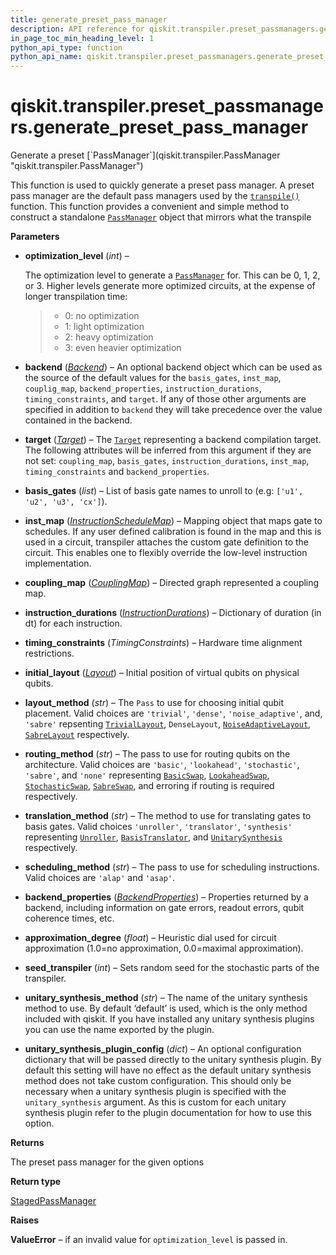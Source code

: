```yaml
---
title: generate_preset_pass_manager
description: API reference for qiskit.transpiler.preset_passmanagers.generate_preset_pass_manager
in_page_toc_min_heading_level: 1
python_api_type: function
python_api_name: qiskit.transpiler.preset_passmanagers.generate_preset_pass_manager
---
```


# qiskit.transpiler.preset\_passmanagers.generate\_preset\_pass\_manager

<Function id="qiskit.transpiler.preset_passmanagers.generate_preset_pass_manager" name="generate_preset_pass_manager" isDedicatedPage={true} github="https://github.com/qiskit/qiskit/tree/stable/0.21/qiskit/transpiler/preset_passmanagers/__init__.py" signature="generate_preset_pass_manager(optimization_level, backend=None, target=None, basis_gates=None, inst_map=None, coupling_map=None, instruction_durations=None, backend_properties=None, timing_constraints=None, initial_layout=None, layout_method=None, routing_method=None, translation_method=None, scheduling_method=None, approximation_degree=None, seed_transpiler=None, unitary_synthesis_method='default', unitary_synthesis_plugin_config=None)">
  Generate a preset [`PassManager`](qiskit.transpiler.PassManager "qiskit.transpiler.PassManager")

  This function is used to quickly generate a preset pass manager. A preset pass manager are the default pass managers used by the [`transpile()`](qiskit.compiler.transpile "qiskit.compiler.transpile") function. This function provides a convenient and simple method to construct a standalone [`PassManager`](qiskit.transpiler.PassManager "qiskit.transpiler.PassManager") object that mirrors what the transpile

  **Parameters**

  *   **optimization\_level** (*int*) –

      The optimization level to generate a [`PassManager`](qiskit.transpiler.PassManager "qiskit.transpiler.PassManager") for. This can be 0, 1, 2, or 3. Higher levels generate more optimized circuits, at the expense of longer transpilation time:

      > *   0: no optimization
      > *   1: light optimization
      > *   2: heavy optimization
      > *   3: even heavier optimization

  *   **backend** ([*Backend*](qiskit.providers.Backend "qiskit.providers.Backend")) – An optional backend object which can be used as the source of the default values for the `basis_gates`, `inst_map`, `couplig_map`, `backend_properties`, `instruction_durations`, `timing_constraints`, and `target`. If any of those other arguments are specified in addition to `backend` they will take precedence over the value contained in the backend.

  *   **target** ([*Target*](qiskit.transpiler.Target "qiskit.transpiler.Target")) – The [`Target`](qiskit.transpiler.Target "qiskit.transpiler.Target") representing a backend compilation target. The following attributes will be inferred from this argument if they are not set: `coupling_map`, `basis_gates`, `instruction_durations`, `inst_map`, `timing_constraints` and `backend_properties`.

  *   **basis\_gates** (*list*) – List of basis gate names to unroll to (e.g: `['u1', 'u2', 'u3', 'cx']`).

  *   **inst\_map** ([*InstructionScheduleMap*](qiskit.pulse.InstructionScheduleMap "qiskit.pulse.InstructionScheduleMap")) – Mapping object that maps gate to schedules. If any user defined calibration is found in the map and this is used in a circuit, transpiler attaches the custom gate definition to the circuit. This enables one to flexibly override the low-level instruction implementation.

  *   **coupling\_map** ([*CouplingMap*](qiskit.transpiler.CouplingMap "qiskit.transpiler.CouplingMap")) – Directed graph represented a coupling map.

  *   **instruction\_durations** ([*InstructionDurations*](qiskit.transpiler.InstructionDurations "qiskit.transpiler.InstructionDurations")) – Dictionary of duration (in dt) for each instruction.

  *   **timing\_constraints** (*TimingConstraints*) – Hardware time alignment restrictions.

  *   **initial\_layout** ([*Layout*](qiskit.transpiler.Layout "qiskit.transpiler.Layout")) – Initial position of virtual qubits on physical qubits.

  *   **layout\_method** (*str*) – The `Pass` to use for choosing initial qubit placement. Valid choices are `'trivial'`, `'dense'`, `'noise_adaptive'`, and, `'sabre'` repsenting [`TrivialLayout`](qiskit.transpiler.passes.TrivialLayout "qiskit.transpiler.passes.TrivialLayout"), `DenseLayout`, [`NoiseAdaptiveLayout`](qiskit.transpiler.passes.NoiseAdaptiveLayout "qiskit.transpiler.passes.NoiseAdaptiveLayout"), [`SabreLayout`](qiskit.transpiler.passes.SabreLayout "qiskit.transpiler.passes.SabreLayout") respectively.

  *   **routing\_method** (*str*) – The pass to use for routing qubits on the architecture. Valid choices are `'basic'`, `'lookahead'`, `'stochastic'`, `'sabre'`, and `'none'` representing [`BasicSwap`](qiskit.transpiler.passes.BasicSwap "qiskit.transpiler.passes.BasicSwap"), [`LookaheadSwap`](qiskit.transpiler.passes.LookaheadSwap "qiskit.transpiler.passes.LookaheadSwap"), [`StochasticSwap`](qiskit.transpiler.passes.StochasticSwap "qiskit.transpiler.passes.StochasticSwap"), [`SabreSwap`](qiskit.transpiler.passes.SabreSwap "qiskit.transpiler.passes.SabreSwap"), and erroring if routing is required respectively.

  *   **translation\_method** (*str*) – The method to use for translating gates to basis gates. Valid choices `'unroller'`, `'translator'`, `'synthesis'` representing [`Unroller`](qiskit.transpiler.passes.Unroller "qiskit.transpiler.passes.Unroller"), [`BasisTranslator`](qiskit.transpiler.passes.BasisTranslator "qiskit.transpiler.passes.BasisTranslator"), and [`UnitarySynthesis`](qiskit.transpiler.passes.UnitarySynthesis "qiskit.transpiler.passes.UnitarySynthesis") respectively.

  *   **scheduling\_method** (*str*) – The pass to use for scheduling instructions. Valid choices are `'alap'` and `'asap'`.

  *   **backend\_properties** ([*BackendProperties*](qiskit.providers.models.BackendProperties "qiskit.providers.models.BackendProperties")) – Properties returned by a backend, including information on gate errors, readout errors, qubit coherence times, etc.

  *   **approximation\_degree** (*float*) – Heuristic dial used for circuit approximation (1.0=no approximation, 0.0=maximal approximation).

  *   **seed\_transpiler** (*int*) – Sets random seed for the stochastic parts of the transpiler.

  *   **unitary\_synthesis\_method** (*str*) – The name of the unitary synthesis method to use. By default ‘default’ is used, which is the only method included with qiskit. If you have installed any unitary synthesis plugins you can use the name exported by the plugin.

  *   **unitary\_synthesis\_plugin\_config** (*dict*) – An optional configuration dictionary that will be passed directly to the unitary synthesis plugin. By default this setting will have no effect as the default unitary synthesis method does not take custom configuration. This should only be necessary when a unitary synthesis plugin is specified with the `unitary_synthesis` argument. As this is custom for each unitary synthesis plugin refer to the plugin documentation for how to use this option.

  **Returns**

  The preset pass manager for the given options

  **Return type**

  [StagedPassManager](qiskit.transpiler.StagedPassManager "qiskit.transpiler.StagedPassManager")

  **Raises**

  **ValueError** – if an invalid value for `optimization_level` is passed in.
</Function>

